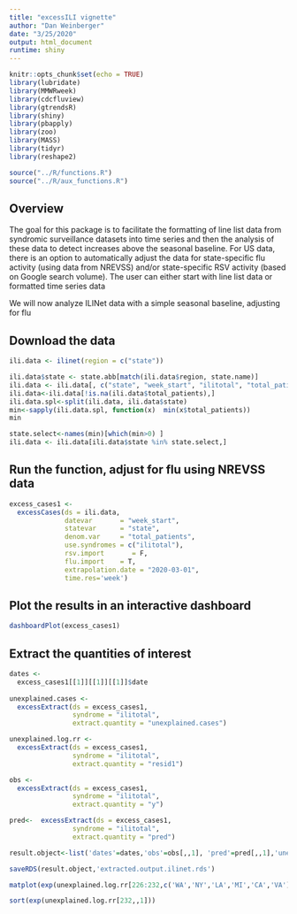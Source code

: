 ```yaml
---
title: "excessILI vignette"
author: "Dan Weinberger"
date: "3/25/2020"
output: html_document
runtime: shiny
---
```


```r
knitr::opts_chunk$set(echo = TRUE)
library(lubridate)
library(MMWRweek)
library(cdcfluview)
library(gtrendsR)
library(shiny)
library(pbapply)
library(zoo)
library(MASS)
library(tidyr)
library(reshape2)
```

```r
source("../R/functions.R")
source("../R/aux_functions.R")
```

## Overview
The goal for this package is to facilitate the formatting of line list data from syndromic surveillance datasets into time series and then the analysis of these data to detect increases above the seasonal baseline. For US data, there is an option to automatically adjust the data for state-specific flu activity (using data from NREVSS) and/or state-specific RSV activity (based on Google search volume). The user can either start with line list data or formatted time series data

We will now analyze ILINet data with a simple seasonal baseline, adjusting for flu

## Download the data

```r
ili.data <- ilinet(region = c("state"))
```


```r
ili.data$state <- state.abb[match(ili.data$region, state.name)]
ili.data <- ili.data[, c("state", "week_start", "ilitotal", "total_patients")]
ili.data<-ili.data[!is.na(ili.data$total_patients),]
ili.data.spl<-split(ili.data, ili.data$state)
min<-sapply(ili.data.spl, function(x)  min(x$total_patients))
min

state.select<-names(min)[which(min>0) ]
ili.data <- ili.data[ili.data$state %in% state.select,]


```

## Run the function, adjust for flu using NREVSS data

```r
excess_cases1 <-
  excessCases(ds = ili.data,
              datevar       = "week_start", 
              statevar      = "state",
              denom.var     = "total_patients",
              use.syndromes = c("ilitotal"),
              rsv.import       = F,
              flu.import    = T,
              extrapolation.date = "2020-03-01",
              time.res='week')
```

## Plot the results in an interactive dashboard

```r
dashboardPlot(excess_cases1)
```
## Extract the quantities of interest

```r
dates <-
  excess_cases1[[1]][[1]][[1]]$date
  
unexplained.cases <-
  excessExtract(ds = excess_cases1,
                syndrome = "ilitotal",
                extract.quantity = "unexplained.cases")

unexplained.log.rr <-
  excessExtract(ds = excess_cases1,
                syndrome = "ilitotal",
                extract.quantity = "resid1")

obs <-
  excessExtract(ds = excess_cases1,
                syndrome = "ilitotal",
                extract.quantity = "y")

pred<-  excessExtract(ds = excess_cases1,
                syndrome = "ilitotal",
                extract.quantity = "pred")

result.object<-list('dates'=dates,'obs'=obs[,,1], 'pred'=pred[,,1],'unexplained.cases'=unexplained.cases[,,1],'unexplained.log.rr'=unexplained.log.rr[,,1] )

saveRDS(result.object,'extracted.output.ilinet.rds')
```

```r
matplot(exp(unexplained.log.rr[226:232,c('WA','NY','LA','MI','CA','VA'),1]), type='l', bty='l')

sort(exp(unexplained.log.rr[232,,1]))
```




